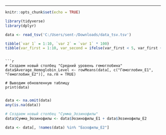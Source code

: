
---

```{r setup, include=FALSE}
knitr::opts_chunk$set(echo = TRUE)
```

```{r}
library(tidyverse)
library(dplyr)
```

```{r}
data <- read_tsv('C:/Users/sent-/Downloads/data_tsv.tsv')
```

```{r}
tibble(`var 1` = 1:10, `var 2` = `var 1` * 100)
tibble(var_first = 1:10, var_second = ifelse(var_first < 5, var_first + 100, var_first))
```
```

```{r}

# Создаем новый столбец "Средний уровень гемоглобина"
data$Average_Hemoglobin_Level <- rowMeans(data[, c("Гемоглобин_E1", "Гемоглобин_E2")], na.rm = TRUE)

# Выводим обновленную таблицу
print(data)


```

```{r}
data <- na.omit(data)
any(is.na(data))
```

```{r}
# Создаем новый столбец "Сумма_Эозинофилы"
data$Сумма_Эозинофилы <- data$Эозинофилы_E1 + data$Эозинофилы_E2

```

```{r}
data <- data[, !names(data) %in% "Базофилы_E2"]
```

